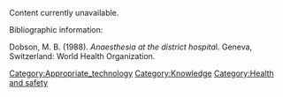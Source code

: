 Content currently unavailable. 

Bibliographic information:

Dobson, M. B. (1988). ''Anaesthesia at the district hospita''l. Geneva, Switzerland: World Health Organization.

[[Category:Appropriate_technology]]
[[Category:Knowledge]]
[[Category:Health and safety]]